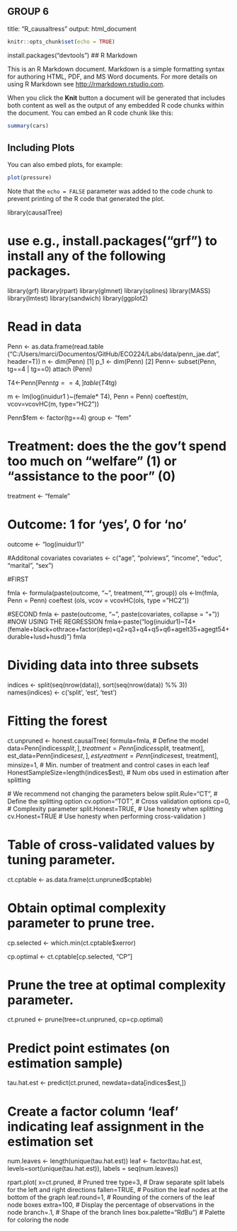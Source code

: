 GROUP 6
---
title: "R_causaltress"
output: html_document

```r
knitr::opts_chunk$set(echo = TRUE)
```
install.packages("devtools")
## R Markdown

This is an R Markdown document. Markdown is a simple formatting syntax for authoring HTML, PDF, and MS Word documents. For more details on using R Markdown see <http://rmarkdown.rstudio.com>.

When you click the **Knit** button a document will be generated that includes both content as well as the output of any embedded R code chunks within the document. You can embed an R code chunk like this:

```r
summary(cars)
```

## Including Plots

You can also embed plots, for example:

```r
plot(pressure)
```

Note that the `echo = FALSE` parameter was added to the code chunk to prevent printing of the R code that generated the plot.


library(causalTree)


# use e.g., install.packages("grf") to install any of the following packages.
library(grf)
library(rpart)
library(glmnet)
library(splines)
library(MASS)
library(lmtest)
library(sandwich)
library(ggplot2)

# Read in data
Penn <- as.data.frame(read.table ("C:/Users/marci/Documentos/GitHub/ECO224/Labs/data/penn_jae.dat", header=T))
n <- dim(Penn) [1]
p_1 <- dim(Penn) [2]
Penn<- subset(Penn, tg==4 | tg==0)
attach (Penn)

T4<-Penn[Penn$tg==4,]
table(T4$tg)


m <- lm(log(inuidur1 )~(female* T4), Penn = Penn)
coeftest(m, vcov=vcovHC(m, type="HC2"))

Penn$fem <- factor(tg==4)
group <- "fem"

# Treatment: does the the gov't spend too much on "welfare" (1) or "assistance to the poor" (0)
treatment <- "female"

# Outcome: 1 for 'yes', 0 for 'no'
outcome <- "log(inuidur1)"

#Additonal covariates
covariates <- c("age", "polviews", "income", "educ", "marital", "sex")

#FIRST 

fmla <- formula(paste(outcome, "~", treatment,"*", group))
ols <-lm(fmla, Penn = Penn) 
coeftest (ols, vcov = vcovHC(ols, type = "HC2"))

#SECOND
fmla <- paste(outcome, "~", paste(covariates, collapse = "+"))
#NOW USING THE REGRESSION
fmla<-paste("log(inuidur1)~T4+(female+black+othrace+factor(dep)+q2+q3+q4+q5+q6+agelt35+agegt54+durable+lusd+husd)")
fmla

# Dividing data into three subsets
indices <- split(seq(nrow(data)), sort(seq(nrow(data)) %% 3))
names(indices) <- c('split', 'est', 'test')

# Fitting the forest
ct.unpruned <- honest.causalTree(
  formula=fmla,            # Define the model
  data=Penn[indices$split,],
  treatment=Penn[indices$split, treatment],
  est_data=Penn[indices$est,],
  est_treatment=Penn[indices$est, treatment],
  minsize=1,                 # Min. number of treatment and control cases in each leaf
  HonestSampleSize=length(indices$est), #  Num obs used in estimation after splitting
  
  # We recommend not changing the parameters below
  split.Rule="CT",            # Define the splitting option
  cv.option="TOT",            # Cross validation options
  cp=0,                       # Complexity parameter
  split.Honest=TRUE,          # Use honesty when splitting
  cv.Honest=TRUE              # Use honesty when performing cross-validation
)

# Table of cross-validated values by tuning parameter.
ct.cptable <- as.data.frame(ct.unpruned$cptable)

# Obtain optimal complexity parameter to prune tree.
cp.selected <- which.min(ct.cptable$xerror)

cp.optimal <- ct.cptable[cp.selected, "CP"]

# Prune the tree at optimal complexity parameter.
ct.pruned <- prune(tree=ct.unpruned, cp=cp.optimal)

# Predict point estimates (on estimation sample)
tau.hat.est <- predict(ct.pruned, newdata=data[indices$est,])

# Create a factor column 'leaf' indicating leaf assignment in the estimation set
num.leaves <- length(unique(tau.hat.est))
leaf <- factor(tau.hat.est, levels=sort(unique(tau.hat.est)), labels = seq(num.leaves))

rpart.plot(
  x=ct.pruned,        # Pruned tree
  type=3,             # Draw separate split labels for the left and right directions
  fallen=TRUE,        # Position the leaf nodes at the bottom of the graph
  leaf.round=1,       # Rounding of the corners of the leaf node boxes
  extra=100,          # Display the percentage of observations in the node
  branch=.1,          # Shape of the branch lines
  box.palette="RdBu") # Palette for coloring the node



